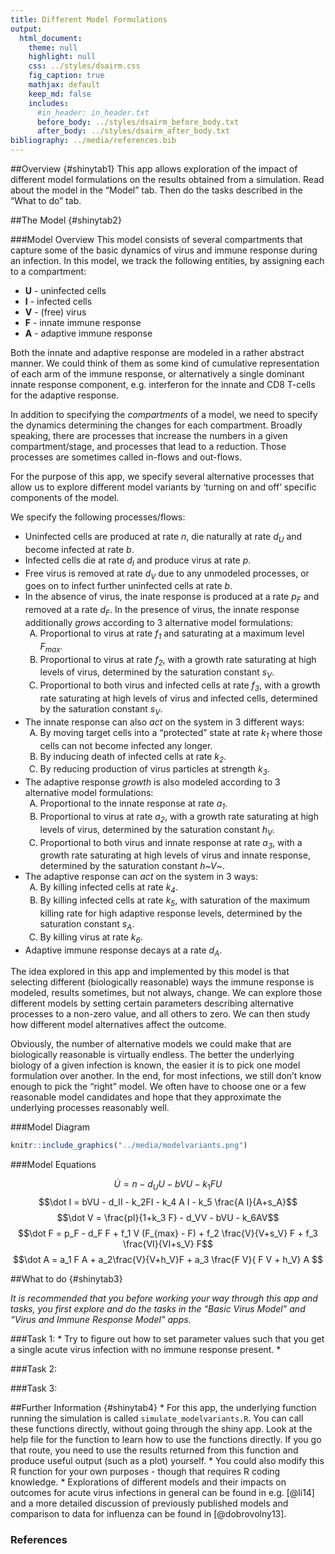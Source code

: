 ```yaml
---
title: Different Model Formulations
output:
  html_document:
    theme: null
    highlight: null
    css: ../styles/dsairm.css
    fig_caption: true
    mathjax: default 
    keep_md: false
    includes:
      #in_header: in_header.txt
      before_body: ../styles/dsairm_before_body.txt
      after_body: ../styles/dsairm_after_body.txt 
bibliography: ../media/references.bib
---
```


##Overview {#shinytab1}
This app allows exploration of the impact of different model formulations on the results obtained from a simulation. Read about the model in the "Model" tab. Then do the tasks described in the "What to do" tab.


##The Model {#shinytab2}

###Model Overview
This model consists of several compartments that capture some of the basic dynamics of virus and immune response during an infection. In this model, we track the following entities, by assigning each to a compartment:

* **U** - uninfected cells 
* **I** - infected cells
* **V** - (free) virus
* **F** - innate immune response
* **A** - adaptive immune response

Both the innate and adaptive response are modeled in a rather abstract manner. We could think of them as some kind of cumulative representation of each arm of the immune response, or alternatively a single dominant innate response component, e.g. interferon for the innate and CD8 T-cells for the adaptive response. 

In addition to specifying the *compartments* of a model, we need to specify the dynamics determining the changes for each compartment. Broadly speaking, there are processes that increase the numbers in a given compartment/stage, and processes that lead to a reduction. Those processes are sometimes called in-flows and out-flows. 

For the purpose of this app, we specify several alternative processes that allow us to explore different model variants by 'turning on and off' specific components of the model.

We specify the following processes/flows: 

* Uninfected cells are produced at rate _n_, die naturally at rate _d~U~_ and become infected at rate _b_.
* Infected cells die at rate *d~I~* and produce virus at rate _p_.
* Free virus is removed at rate _d~V~_ due to any unmodeled processes, or goes on to infect further uninfected cells at rate _b_. 
* In the absence of virus, the inate response is produced at a rate *p~F~* and removed at a rate *d~F~*. In the presence of virus, the innate response additionally *grows* according to 3 alternative model formulations:
    A) Proportional to virus at rate *f~1~* and saturating at a maximum level *F~max~*. 
    B) Proportional to virus at rate *f~2~*, with a growth rate saturating at high levels of virus, determined by the saturation constant *s~V~*. 
    C) Proportional to both virus and infected cells at rate *f~3~*, with a growth rate saturating at high levels of virus and infected cells, determined by the saturation constant *s~V~*.
* The innate response can also *act* on the system in 3 different ways: 
    A) By moving target cells into a "protected" state at rate *k~1~* where those cells can not become infected any longer.
    B) By inducing death of infected cells at rate *k~2~*. 
    C) By reducing production of virus particles at strength *k~3~*.
* The adaptive response *growth* is also modeled according to 3 alternative model formulations:
    A) Proportional to the innate response at rate *a~1~*. 
    B) Proportional to virus at rate *a~2~*, with a growth rate saturating at high levels of virus, determined by the saturation constant *h~V~*.
    C) Proportional to both virus and innate response at rate *a~3~*, with a growth rate saturating at high levels of virus and innate response, determined by the saturation constant *h~V*~.
* The adaptive response can *act* on the system in 3 ways: 
    A) By killing infected cells at rate *k~4~*. 
    B) By killing infected cells at rate *k~5~*, with saturation of the maximum killing rate for high adaptive response levels, determined by the saturation constant *s~A~*. 
    C) By killing virus at rate *k~6~*.
* Adaptive immune response decays at a rate *d~A~*.

The idea explored in this app and implemented by this model is that selecting different (biologically reasonable) ways the immune response is modeled, results sometimes, but not always, change. We can explore those different models by setting certain parameters describing alternative processes to a non-zero value, and all others to zero. We can then study how different model alternatives affect the outcome.

Obviously, the number of alternative models we could make that are biologically reasonable is virtually endless. The better the underlying biology of a given infection is known, the easier it is to pick one model formulation over another. In the end, for most infections, we still don't know enough to pick the "right" model. We often have to choose one or a few reasonable model candidates and hope that they approximate the underlying processes reasonably well.

###Model Diagram


```r
knitr::include_graphics("../media/modelvariants.png")
```


###Model Equations


$$\dot U =n - d_U U - bVU - k_1FU $$
$$\dot I = bVU - d_II - k_2FI - k_4 A I - k_5 \frac{A I}{A+s_A}$$
$$\dot V = \frac{pI}{1+k_3 F} - d_VV - bVU - k_6AV$$
$$\dot F = p_F - d_F F + f_1  V (F_{max} - F) + f_2  \frac{V}{V+s_V} F + f_3  \frac{VI}{VI+s_V} F$$
$$\dot A = a_1 F A + a_2\frac{V}{V+h_V}F + a_3  \frac{F  V}{ F  V + h_V}  A $$


##What to do {#shinytab3}

_It is recommended that you before working your way through this app and tasks, you first explore and do the tasks in the "Basic Virus Model" and "Virus and Immune Response Model" apps._ 


###Task 1: 
* Try to figure out how to set parameter values such that you get a single acute virus infection with no immune response present.
* 

###Task 2: 

###Task 3: 



##Further Information {#shinytab4}
* For this app, the underlying function running the simulation is called `simulate_modelvariants.R`. You can call these functions directly, without going through the shiny app. Look at the help file for the function to learn how to use the functions directly. If you go that route, you need to use the results returned from this function and produce useful output (such as a plot) yourself. 
* You could also modify this R function for your own purposes - though that requires R coding knowledge.
* Explorations of different models and their impacts on outcomes for acute virus infections in general can be found in e.g. [@li14] and a more detailed discussion of previously published models and comparison to data for influenza can be found in [@dobrovolny13]. 

### References


